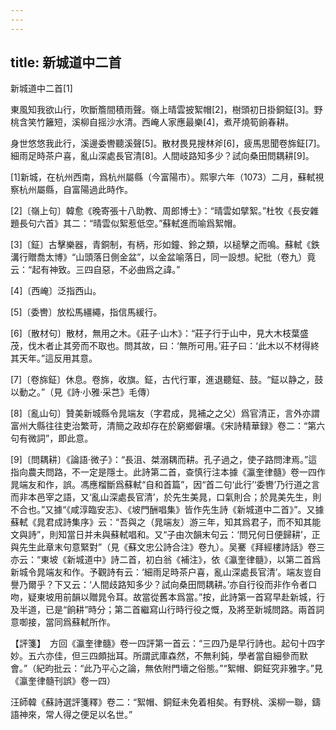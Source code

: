 ```yaml
---
---
---
```

title: 新城道中二首
---



新城道中二首[1]


東風知我欲山行，吹斷簷間積雨聲。嶺上晴雲披絮帽[2]，樹頭初日掛銅鉦[3]。野桃含笑竹籬短，溪柳自摇沙水清。西崦人家應最樂[4]，煮芹燒筍餉春耕。

身世悠悠我此行，溪邊委轡聽溪聲[5]。散材畏見搜林斧[6]，疲馬思聞卷旆鉦[7]。細雨足時茶户喜，亂山深處長官清[8]。人間岐路知多少？試向桑田問耦耕[9]。

[1]新城，在杭州西南，爲杭州屬縣（今富陽市）。熙寧六年（1073）二月，蘇軾視察杭州屬縣，自富陽過此時作。

[2]〔嶺上句〕韓愈《晚寄張十八助教、周郎博士》：“晴雲如擘絮。”杜牧《長安雜題長句六首》其二：“晴雲似絮惹低空。”蘇軾進而喻爲絮帽。

[3]〔鉦〕古擊樂器，青銅制，有柄，形如鐘、鈴之類，以槌擊之而鳴。蘇軾《鉄溝行贈喬太博》“山頭落日側金盆”，以金盆喻落日，同一設想。紀批（卷九）竟云：“起有神致。三四自惡，不必曲爲之諱。”

[4]〔西崦〕泛指西山。

[5]〔委轡〕放松馬繮繩，指信馬緩行。

[6]〔散材句〕散材，無用之木。《莊子·山木》：“莊子行于山中，見大木枝葉盛茂，伐木者止其旁而不取也。問其故，曰：‘無所可用。’莊子曰：‘此木以不材得終其天年。”這反用其意。

[7]〔卷旆鉦〕休息。卷旆，收旗。鉦，古代行軍，進退聽鉦、鼓。“鉦以静之，鼓以動之。”（見《詩·小雅·采芑》毛傳）

[8]〔亂山句〕贊美新城縣令晁端友（字君成，晁補之之父）爲官清正，言外亦謂富州大縣往往吏治繁苛，清簡之政却存在於窮鄉僻壤。《宋詩精華録》卷二：“第六句有微詞”，即此意。

[9]〔問耦耕〕《論語·微子》：“長沮、桀溺耦而耕。孔子過之，使子路問津焉。”這指向農夫問路，不一定是隱士。此詩第二首，查慎行注本據《瀛奎律髓》卷一四作晁端友和作，誤。馮應榴斷爲蘇軾“自和首篇”，因“首二句‘此行’‘委轡’乃行道之言而非本邑宰之語，又‘亂山深處長官清’，於先生美晁，口氣則合；於晁美先生，則不合也。”又據“《咸淳臨安志》、《坡門酬唱集》皆作先生詩《新城道中二首》”。又據蘇軾《晁君成詩集序》云：“吾與之（晁端友）游三年，知其爲君子，而不知其能文與詩”，則知當日并未與蘇軾唱和。又“子由次韻末句云：‘問兄何日便歸耕’，正與先生此章末句意緊對”（見《蘇文忠公詩合注》卷九）。吴騫《拜經樓詩話》卷三亦云：“東坡《新城道中》詩二首，初白翁《補注》，依《瀛奎律髓》，以第二首爲新城令晁端友和作。予觀詩有云：‘細雨足時茶户喜，亂山深處長官清’。端友豈自譽乃爾乎？下又云：‘人間歧路知多少？試向桑田問耦耕。’亦自行役而非作令者口吻，疑東坡用前韻以贈晁令耳。故當從舊本爲當。”按，此詩第一首寫早赴新城，行及半道，已是“餉耕”時分；第二首繼寫山行時行役之慨，及將至新城問路。兩首詞意啣接，當同爲蘇軾所作。

【評箋】　方回《瀛奎律髓》卷一四評第一首云：“三四乃是早行詩也。起句十四字妙。五六亦佳，但三四頗拙耳。所謂武庫森然，不無利鈍，學者當自細參而默會。”（紀昀批云：“此乃平心之論，無依附門墻之俗態。”“絮帽、銅鉦究非雅字。”見《瀛奎律髓刊誤》卷一四）

汪師韓《蘇詩選評箋釋》卷二：“絮帽、銅鉦未免着相矣。有野桃、溪柳一聯，鑄語神來，常人得之便足以名世。”